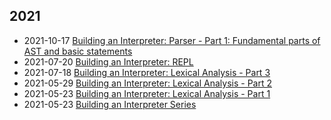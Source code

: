 <div class="tags">

## 2021

- <time class="date">2021-10-17</time> <span>[Building an Interpreter: Parser - Part 1: Fundamental parts of AST and basic statements](/series/building-an-interpreter/parser-part-1)</span>
- <time class="date">2021-07-20</time> <span>[Building an Interpreter: REPL](/series/building-an-interpreter/repl)</span>
- <time class="date">2021-07-18</time> <span>[Building an Interpreter: Lexical Analysis - Part 3](/series/building-an-interpreter/lexical-analysis-part-3)</span>
- <time class="date">2021-05-29</time> <span>[Building an Interpreter: Lexical Analysis - Part 2](/series/building-an-interpreter/lexical-analysis-part-2)</span>
- <time class="date">2021-05-23</time> <span>[Building an Interpreter: Lexical Analysis - Part 1](/series/building-an-interpreter/lexical-analysis-part-1)</span>
- <time class="date">2021-05-23</time> <span>[Building an Interpreter Series](/series/building-an-interpreter)</span>

</div>
